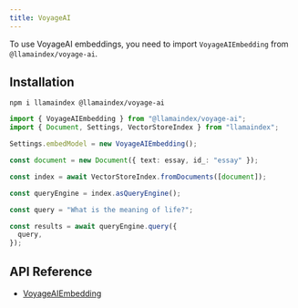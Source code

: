 ```yaml
---
title: VoyageAI
---
```


To use VoyageAI embeddings, you need to import `VoyageAIEmbedding` from `@llamaindex/voyage-ai`.

## Installation

```package-install
npm i llamaindex @llamaindex/voyage-ai
```

```ts
import { VoyageAIEmbedding } from "@llamaindex/voyage-ai";
import { Document, Settings, VectorStoreIndex } from "llamaindex";

Settings.embedModel = new VoyageAIEmbedding();

const document = new Document({ text: essay, id_: "essay" });

const index = await VectorStoreIndex.fromDocuments([document]);

const queryEngine = index.asQueryEngine();

const query = "What is the meaning of life?";

const results = await queryEngine.query({
  query,
});
```

## API Reference

- [VoyageAIEmbedding](/docs/api/classes/VoyageAIEmbedding)
